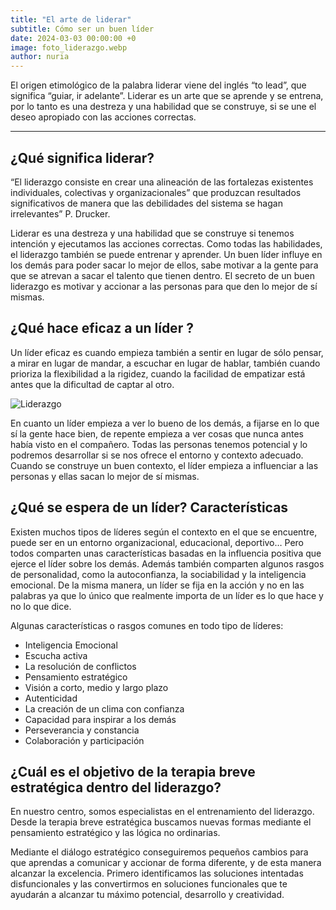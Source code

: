 ```yaml
---
title: "El arte de liderar"
subtitle: Cómo ser un buen líder
date: 2024-03-03 00:00:00 +0
image: foto_liderazgo.webp
author: nuria
---
```


El origen etimológico de la palabra liderar viene del inglés “to lead”, que significa “guiar, ir adelante”. Liderar es un arte que se aprende y se entrena, por lo tanto es una destreza y una habilidad que se construye, si se une el deseo apropiado con las acciones correctas.

---

## ¿Qué significa liderar?

“El liderazgo consiste en crear una alineación de las fortalezas existentes individuales, colectivas y organizacionales” que produzcan resultados significativos de manera que las debilidades del sistema se hagan irrelevantes” P. Drucker.

Liderar es una destreza y una habilidad que se construye si tenemos intención y ejecutamos las acciones correctas. Como todas las habilidades, el liderazgo también se puede entrenar y aprender. Un buen líder influye en los demás para poder sacar lo mejor de ellos, sabe motivar a la gente para que se atrevan a sacar el talento que tienen dentro. El secreto de un buen liderazgo es motivar y accionar a las personas para que den lo mejor de sí mismas.

## ¿Qué hace eficaz a un líder ?

Un líder eficaz es cuando empieza también a sentir en lugar de sólo pensar, a mirar en lugar de mandar, a escuchar en lugar de hablar, también cuando prioriza la flexibilidad a la rigidez, cuando la facilidad de empatizar está antes que la dificultad de captar al otro.

![Liderazgo](foto_liderazgo_2.webp)

En cuanto un líder empieza a ver lo bueno de los demás, a fijarse en lo que sí la gente hace bien, de repente empieza a ver cosas que nunca antes había visto en el compañero. Todas las personas tenemos potencial y lo podremos desarrollar si se nos ofrece el entorno y contexto adecuado. Cuando se construye un buen contexto, el líder empieza a influenciar a las personas y ellas sacan lo mejor de sí mismas.

## ¿Qué se espera de un líder? Características

Existen muchos tipos de líderes según el contexto en el que se encuentre, puede ser en un entorno organizacional, educacional, deportivo… Pero todos comparten unas características basadas en la influencia positiva que ejerce el líder sobre los demás. Además también comparten algunos rasgos de personalidad, como la autoconfianza, la sociabilidad y la inteligencia emocional. De la misma manera, un líder se fija en la acción y no en las palabras ya que lo único que realmente importa de un líder es lo que hace y no lo que dice.

Algunas características o rasgos comunes en todo tipo de líderes:

- Inteligencia Emocional
- Escucha activa
- La resolución de conflictos
- Pensamiento estratégico
- Visión a corto, medio y largo plazo
- Autenticidad
- La creación de un clima con confianza
- Capacidad para inspirar a los demás
- Perseverancia y constancia
- Colaboración y participación

## ¿Cuál es el objetivo de la terapia breve estratégica dentro del liderazgo?

En nuestro centro, somos especialistas en el entrenamiento del liderazgo. Desde la terapia breve estratégica buscamos nuevas formas mediante el pensamiento estratégico y las lógica no ordinarias.

Mediante el diálogo estratégico conseguiremos pequeños cambios para que aprendas a comunicar y accionar de forma diferente, y de esta manera alcanzar la excelencia. Primero identificamos las soluciones intentadas disfuncionales y las convertirmos en soluciones funcionales que te ayudarán a alcanzar tu máximo potencial, desarrollo y creatividad.
